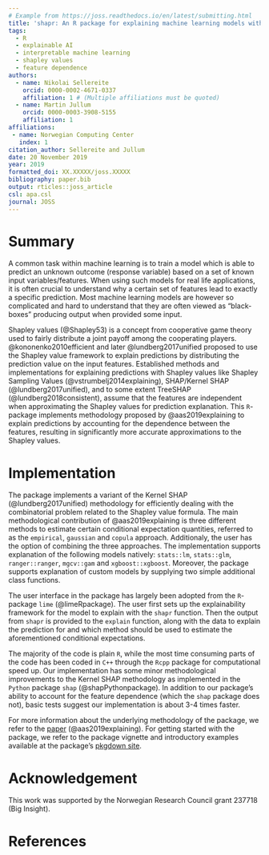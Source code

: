 ```yaml
---
# Example from https://joss.readthedocs.io/en/latest/submitting.html
title: 'shapr: An R package for explaining machine learning models with dependence-aware Shapley values'
tags:
  - R
  - explainable AI
  - interpretable machine learning
  - shapley values
  - feature dependence
authors:
  - name: Nikolai Sellereite
    orcid: 0000-0002-4671-0337
    affiliation: 1 # (Multiple affiliations must be quoted)
  - name: Martin Jullum
    orcid: 0000-0003-3908-5155
    affiliation: 1
affiliations:
 - name: Norwegian Computing Center
   index: 1
citation_author: Sellereite and Jullum
date: 20 November 2019
year: 2019
formatted_doi: XX.XXXXX/joss.XXXXX
bibliography: paper.bib
output: rticles::joss_article
csl: apa.csl
journal: JOSS
---
```



<!-- What should my paper contain? -->
<!-- Important -->

<!-- Begin your paper with a summary of the high-level functionality of your software for a non-specialist reader. Avoid jargon in this section. -->

<!-- JOSS welcomes submissions from broadly diverse research areas. For this reason, we require that authors include in the paper some sentences that explain the software functionality and domain of use to a non-specialist reader. We also require that authors explain the research applications of the software. The paper should be between 250-1000 words. -->

<!-- Your paper should include: -->

<!-- A list of the authors of the software and their affiliations, using the correct format (see the example below). -->
<!-- A summary describing the high-level functionality and purpose of the software for a diverse, non-specialist audience. -->
<!-- A clear Statement of Need that illustrates the research purpose of the software. -->
<!-- A list of key references, including to other software addressing related needs. -->
<!-- Mention (if applicable) of any past or ongoing research projects using the software and recent scholarly publications enabled by it. -->
<!-- Acknowledgement of any financial support. -->
<!-- As this short list shows, JOSS papers are only expected to contain a limited set of metadata (see example below), a Statement of Need, Summary, Acknowledgements, and References sections. You can look at an example accepted paper. Given this format, a “full length” paper is not permitted, and software documentation such as API (Application Programming Interface) functionality should not be in the paper and instead should be outlined in the software documentation. 

USE: devtools::install_github("benmarwick/wordcountaddin", type = "source", dependencies = TRUE)

for word counting in the Rmarkdwon document (250-1000 words)

-->




# Summary

A common task within machine learning is to train a model which is able to predict an unknown outcome 
(response variable) based on a set of known input variables/features.
When using such models for real life applications, it is often crucial to understand why a certain set of features lead 
to exactly a specific prediction.
Most machine learning models are however so complicated and hard to understand that they are often viewed as 
"black-boxes" producing output when provided some input.

Shapley values (@Shapley53) is a concept from cooperative game theory used to fairly distribute a joint payoff among the
cooperating players. 
@kononenko2010efficient and later @lundberg2017unified proposed to use the Shapley value framework to explain 
predictions by distributing the prediction value on the input features. 
Established methods and implementations for explaining predictions with Shapley values like Shapley 
Sampling Values (@vstrumbelj2014explaining), SHAP/Kernel SHAP (@lundberg2017unified), and to some extent TreeSHAP 
(@lundberg2018consistent), assume that the features are independent when approximating the Shapley values for prediction
explanation. 
This `R`-package implements methodology proposed by @aas2019explaining to explain predictions by accounting for the 
dependence between the features, resulting in significantly more accurate approximations to the Shapley values. 



# Implementation

The package implements a variant of the Kernel SHAP (@lundberg2017unified) methodology for efficiently dealing with the 
combinatorial problem related to the Shapley value formula. 
The main methodological contribution of @aas2019explaining is three different methods to estimate certain conditional 
expectation quantities, referred to as the `empirical`, `gaussian` and `copula` approach. Additionaly, the user has
the option of combining the three approaches. 
The implementation supports explanation of the following models natively: `stats::lm`, `stats::glm`, `ranger::ranger`, 
`mgcv::gam` and `xgboost::xgboost`. 
Moreover, the package supports explanation of custom models by supplying two simple additional class functions.

The user interface in the package has largely been adopted from the `R`-package `lime` (@limeRpackage). 
The user first sets up the explainability framework for the model to explain with the `shapr` function. 
Then the output from `shapr` is provided to the `explain` function, along with the data to explain the prediction for
and which method should be used to estimate the aforementioned conditional expectations.

The majority of the code is plain `R`, while the most time consuming parts of the code has been coded in `C++` through 
the `Rcpp` package for computational speed up. 
Our implementation has some minor methodological improvements to the Kernel SHAP methodology as implemented in the 
`Python` package `shap` (@shapPythonpackage). 
In addition to our package's ability to account for the feature dependence (which the `shap` package does not), 
basic tests suggest our implementation is about 3-4 times faster. 

For more information about the underlying methodology of the package, we refer to the 
[paper](https://arxiv.org/abs/1903.10464) (@aas2019explaining).
For getting started with the package, we refer to the package vignette and introductory examples available at the 
package's [pkgdown site](https://norskregnesentral.github.io/shapr/). 

# Acknowledgement

This work was supported by the Norwegian Research Council grant 237718 (Big Insight).


# References

